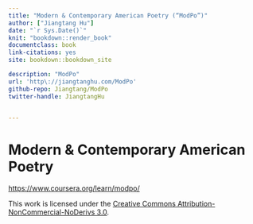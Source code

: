 ```yaml
---
title: "Modern & Contemporary American Poetry (“ModPo”)"
author: ["Jiangtang Hu"]
date: "`r Sys.Date()`"
knit: "bookdown::render_book"
documentclass: book
link-citations: yes
site: bookdown::bookdown_site

description: "ModPo"
url: 'http\://jiangtanghu.com/ModPo'
github-repo: Jiangtang/ModPo
twitter-handle: JiangtangHu


---
```







# Modern & Contemporary American Poetry {-}
<https://www.coursera.org/learn/modpo/>

This work is licensed under the [Creative Commons Attribution-NonCommercial-NoDerivs 3.0](http://creativecommons.org/licenses/by-nc-nd/3.0/us/). 
